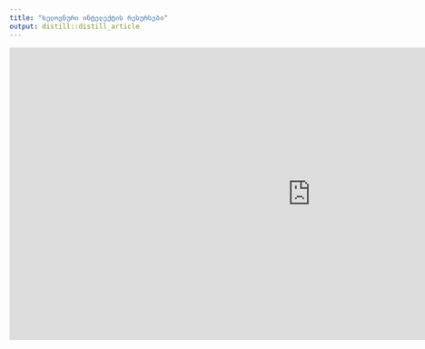 ```yaml
---
title: "ხელოვნური ინტელექტის რესურსები"
output: distill::distill_article
---
```


<script>
  // Prompt for the password
  let password = prompt("Enter the password:");

  // Check the password
  if (password === "ai_tools") {
    // Show the main content for the correct password
    document.querySelector("#ai").style.display = "block";
  } else {
    // If the password is wrong, replace the page content
    document.body.innerHTML = `
      <h1>Access Denied</h1>
      <p>The password you entered is incorrect.</p>
      <p>If you don’t have the password, you can request it by filling out the form below:</p>
      <a href="https://docs.google.com/forms/d/e/1FAIpQLScNSvOziB91CPHvO9YuB2rvGGUo2rvG6TaD8OpYp2ezAXJ6Kg/viewform?usp=header" 
         target="_blank" style="font-size: 1.2em; color: blue;">
         Request Password via Google Form
      </a>
    `;
  }
</script>

<div id="ai_tools" style="display: none;">


<iframe width="1060" height="515" src="https://www.youtube.com/embed/er7x11Nbi3I?si=ul1jdlS514IGARwz" title="YouTube video player" frameborder="0" allow="accelerometer; autoplay; clipboard-write; encrypted-media; gyroscope; picture-in-picture; web-share" referrerpolicy="strict-origin-when-cross-origin" allowfullscreen></iframe>





</div>


<iframe width="1060" height="515" src="https://www.youtube.com/embed/er7x11Nbi3I?si=ul1jdlS514IGARwz" title="YouTube video player" frameborder="0" allow="accelerometer; autoplay; clipboard-write; encrypted-media; gyroscope; picture-in-picture; web-share" referrerpolicy="strict-origin-when-cross-origin" allowfullscreen></iframe>
